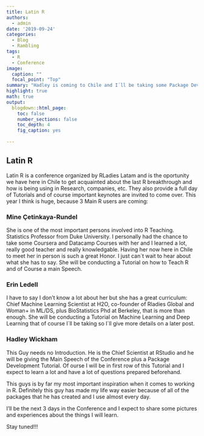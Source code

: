 ```yaml
---
title: Latin R
authors: 
  - admin
date: '2019-09-24'
categories:
  - Blog
  - Rambling
tags:
  - R
  - Conference
image:
  caption: ""
  focal_point: "Top"
summary: "Hadley is coming to Chile and I´ll be taking some Package Development Classes with him"
highlight: true
math: true
output:
  blogdown::html_page:
    toc: false
    number_sections: false
    toc_depth: 4
    fig_caption: yes
    
---
```


## Latin R

Latin R is a conference organized by RLadies Latam and is the oportunity we have here in Chile to get acquainted about the last R breakthrough and how is being using in Research, companies, etc.
They also provide a full day of Tutorials and of course important keynotes are invited to come over. This year I think is huge, because 3 Main R users are coming:

### Mine Çetinkaya-Rundel

She is one of the most important persons involved into R Teaching. Statistics Professor from Duke University. I personally had the chance to take some Coursera and Datacamp Courses with her and I learned a lot, really good teacher and really knowledgable. Having her now here in Chile to meet her in person is such a great Honor. I just can´t wait to hear about what she has to say.
She will be conducting a Tutorial on how to Teach R and of Course a main Speech.

### Erin Ledell

I have to say I don't know a lot about her but she has a great curriculum: Chief Machine Learning Scientist at H2O, co-founder of Rladies Global and Woman+ in ML/DS, plus BioStatistics Phd at Berkeley, that is more than enough. She will be conducting a Tutorial on Machine Learning and Deep Learning that of course I´ll be taking so I´ll give more details on a later post.

### Hadley Wickham
This Guy needs no Introduction. He is the Chief Scientist at RStudio and he will be giving the Main Speech of the Conference plus a Package Development Tutorial. Of ourse I will be in first row of this Tutorial and I expect to learn a lot and have a lot of questions prepared beforehand.

This guys is by far my most important inspiration when it comes to working in R. Definitely this guy has made my life way easier because of all of the packages that he has created and I use almost every day.

I'll be the next 3 days in the Conference and I expect to share some pictures and experiences about the things I will learn.

Stay tuned!!!